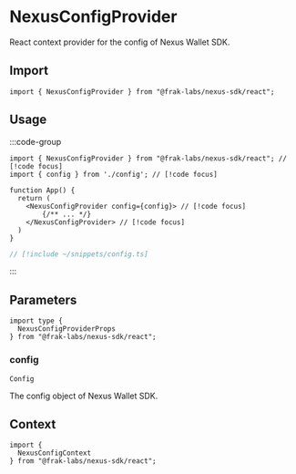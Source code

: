 # NexusConfigProvider

React context provider for the config of Nexus Wallet SDK.

## Import

```tsx
import { NexusConfigProvider } from "@frak-labs/nexus-sdk/react";
```

## Usage

:::code-group
```tsx [App.tsx]
import { NexusConfigProvider } from "@frak-labs/nexus-sdk/react"; // [!code focus]
import { config } from './config'; // [!code focus]

function App() {
  return (
    <NexusConfigProvider config={config}> // [!code focus]
        {/** ... */}
    </NexusConfigProvider> // [!code focus]
  )
}
```
```ts [config.ts]
// [!include ~/snippets/config.ts]
```
:::

## Parameters

```tsx
import type {
  NexusConfigProviderProps
} from "@frak-labs/nexus-sdk/react";
```

### config

`Config`

The config object of Nexus Wallet SDK.

## Context

```tsx
import {
  NexusConfigContext
} from "@frak-labs/nexus-sdk/react";
```
